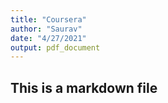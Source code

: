 ---
title: "Coursera"
author: "Saurav"
date: "4/27/2021"
output: pdf_document
---
## This is a markdown file
